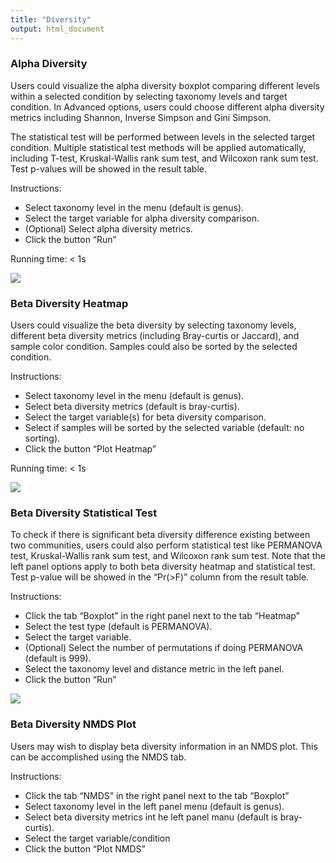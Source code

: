 ```yaml
---
title: "Diversity"
output: html_document
---
```


### Alpha Diversity

Users could visualize the alpha diversity boxplot comparing different levels within a selected condition by selecting taxonomy levels and target condition. In Advanced options, users could choose different alpha diversity metrics including Shannon, Inverse Simpson and Gini Simpson. 

The statistical test will be performed between levels in the selected target condition. Multiple statistical test methods will be applied automatically, including T-test, Kruskal-Wallis rank sum test, and Wilcoxon rank sum test. Test p-values will be showed in the result table.

Instructions:

* Select taxonomy level in the menu (default is genus).
* Select the target variable for alpha diversity comparison.
* (Optional) Select alpha diversity metrics.
* Click the button "Run"

Running time: < 1s

![](https://github.com/wejlab/animalcules-docs/blob/master/images/fig_035.png?raw=true)

### Beta Diversity Heatmap

Users could visualize the beta diversity by selecting taxonomy levels, different beta diversity metrics (including Bray-curtis or Jaccard), and  sample color condition. Samples could also be sorted by the selected condition.

Instructions:

* Select taxonomy level in the menu (default is genus).
* Select beta diversity metrics (default is bray-curtis).
* Select the target variable(s) for beta diversity comparison.
* Select if samples will be sorted by the selected variable (default: no sorting).
* Click the button "Plot Heatmap"

Running time: < 1s

![](https://github.com/wejlab/animalcules-docs/blob/master/images/fig_036.png?raw=true)

### Beta Diversity Statistical Test

To check if there is significant beta diversity difference existing between two communities, users could also perform statistical test like PERMANOVA test, Kruskal-Wallis rank sum test, and Wilcoxon rank sum test. Note that the left panel options apply to both beta diversity heatmap and statistical test. Test p-value will be showed in the "Pr(>F)" column from the result table.

Instructions:

* Click the tab "Boxplot" in the right panel next to the tab "Heatmap"
* Select the test type (default is PERMANOVA). 
* Select the target variable.
* (Optional) Select the number of permutations if doing PERMANOVA (default is 999).
* Select the taxonomy level and distance metric in the left panel.
* Click the button "Run"

![](https://github.com/wejlab/animalcules-docs/blob/master/images/fig_037.png?raw=true)

### Beta Diversity NMDS Plot

Users may wish to display beta diversity information in an NMDS plot. This can be accomplished using the NMDS tab.

Instructions:

* Click the tab "NMDS" in the right panel next to the tab "Boxplot"
* Select taxonomy level in the left panel menu (default is genus).
* Select beta diversity metrics int he left panel manu (default is bray-curtis).
* Select the target variable/condition
* Click the button "Plot NMDS"
